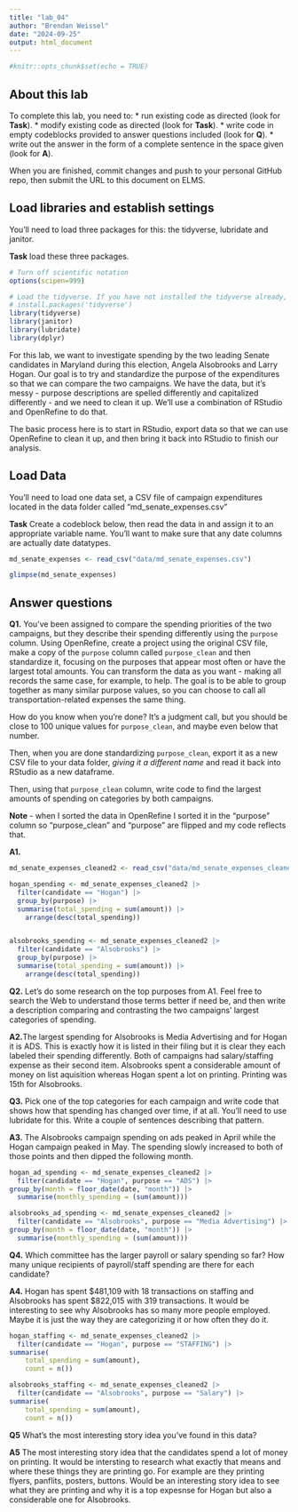 ```yaml
---
title: "lab_04"
author: "Brendan Weissel"
date: "2024-09-25"
output: html_document
---
```


```r
#knitr::opts_chunk$set(echo = TRUE)
```

## About this lab

To complete this lab, you need to: \* run existing code as directed (look for **Task**). \* modify existing code as directed (look for **Task**). \* write code in empty codeblocks provided to answer questions included (look for **Q**). \* write out the answer in the form of a complete sentence in the space given (look for **A**).

When you are finished, commit changes and push to your personal GitHub repo, then submit the URL to this document on ELMS.

## Load libraries and establish settings

You'll need to load three packages for this: the tidyverse, lubridate and janitor.

**Task** load these three packages.

```r
# Turn off scientific notation
options(scipen=999)

# Load the tidyverse. If you have not installed the tidyverse already, remove the # from the next line and run it first.  
# install.packages('tidyverse')
library(tidyverse)
library(janitor)
library(lubridate)
library(dplyr)

```

For this lab, we want to investigate spending by the two leading Senate candidates in Maryland during this election, Angela Alsobrooks and Larry Hogan. Our goal is to try and standardize the purpose of the expenditures so that we can compare the two campaigns. We have the data, but it's messy - purpose descriptions are spelled differently and capitalized differently - and we need to clean it up. We'll use a combination of RStudio and OpenRefine to do that.

The basic process here is to start in RStudio, export data so that we can use OpenRefine to clean it up, and then bring it back into RStudio to finish our analysis.

## Load Data

You'll need to load one data set, a CSV file of campaign expenditures located in the data folder called "md_senate_expenses.csv"

**Task** Create a codeblock below, then read the data in and assign it to an appropriate variable name. You'll want to make sure that any date columns are actually date datatypes.

```r
md_senate_expenses <- read_csv("data/md_senate_expenses.csv")

glimpse(md_senate_expenses)
```

## Answer questions

**Q1.** You've been assigned to compare the spending priorities of the two campaigns, but they describe their spending differently using the `purpose` column. Using OpenRefine, create a project using the original CSV file, make a copy of the `purpose` column called `purpose_clean` and then standardize it, focusing on the purposes that appear most often or have the largest total amounts. You can transform the data as you want - making all records the same case, for example, to help. The goal is to be able to group together as many similar purpose values, so you can choose to call all transportation-related expenses the same thing.

How do you know when you're done? It's a judgment call, but you should be close to 100 unique values for `purpose_clean`, and maybe even below that number.

Then, when you are done standardizing `purpose_clean`, export it as a new CSV file to your data folder, *giving it a different name* and read it back into RStudio as a new dataframe.

Then, using that `purpose_clean` column, write code to find the largest amounts of spending on categories by both campaigns.

**Note** - when I sorted the data in OpenRefine I sorted it in the "purpose" column so "purpose_clean" and "purpose" are flipped and my code reflects that.

**A1.**

```r
md_senate_expenses_cleaned2 <- read_csv("data/md_senate_expenses_cleaned2.csv")

hogan_spending <- md_senate_expenses_cleaned2 |> 
  filter(candidate == "Hogan") |> 
  group_by(purpose) |> 
  summarise(total_spending = sum(amount)) |> 
    arrange(desc(total_spending))


alsobrooks_spending <- md_senate_expenses_cleaned2 |> 
  filter(candidate == "Alsobrooks") |> 
  group_by(purpose) |> 
  summarise(total_spending = sum(amount)) |> 
    arrange(desc(total_spending))


```


**Q2.** Let's do some research on the top purposes from A1. Feel free to search the Web to understand those terms better if need be, and then write a description comparing and contrasting the two campaigns' largest categories of spending.

**A2.**The largest spending for Alsobrooks is Media Advertising and for Hogan it is ADS. This is exactly how it is listed in their filing but it is clear they each labeled their spending differently. Both of campaigns had salary/staffing expense as their second item. Alsobrooks spent a considerable amount of money on list aquisition whereas Hogan spent a lot on printing. Printing was 15th for Alsobrooks. 



**Q3.** Pick one of the top categories for each campaign and write code that shows how that spending has changed over time, if at all. You'll need to use lubridate for this. Write a couple of sentences describing that pattern.

**A3.** The Alsobrooks campaign spending on ads peaked in April while the Hogan campaign peaked in May. The spending slowly increased to both of those points and then dipped the following month. 

```r
hogan_ad_spending <- md_senate_expenses_cleaned2 |> 
  filter(candidate == "Hogan", purpose == "ADS") |> 
group_by(month = floor_date(date, "month")) |> 
  summarise(monthly_spending = (sum(amount)))

alsobrooks_ad_spending <- md_senate_expenses_cleaned2 |> 
  filter(candidate == "Alsobrooks", purpose == "Media Advertising") |> 
group_by(month = floor_date(date, "month")) |> 
  summarise(monthly_spending = (sum(amount)))

```

**Q4.** Which committee has the larger payroll or salary spending so far? How many unique recipients of payroll/staff spending are there for each candidate?

**A4.** Hogan has spent $481,109 with 18 transactions on staffing and Alsobrooks has spent $822,015 with 319 transactions. It would be interesting to see why Alsobrooks has so many more people employed. Maybe it is just the way they are categorizing it or how often they do it. 

```r
hogan_staffing <- md_senate_expenses_cleaned2 |> 
  filter(candidate == "Hogan", purpose == "STAFFING") |> 
summarise(
    total_spending = sum(amount),
    count = n())

alsobrooks_staffing <- md_senate_expenses_cleaned2 |> 
  filter(candidate == "Alsobrooks", purpose == "Salary") |> 
summarise(
    total_spending = sum(amount),
    count = n())


```

**Q5** What's the most interesting story idea you've found in this data?

**A5** The most interesting story idea that the candidates spend a lot of money on printing. It would be intersting to research what exactly that means and where these things they are printing go. For example are they printing flyers, panflits, posters, buttons. Would be an interesting story idea to see what they are printing and why it is a top expesnse for Hogan but also a considerable one for Alsobrooks. 
